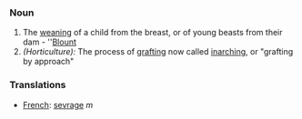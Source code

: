 ===Noun===
#The [[weaning]] of a child from the breast, or of young beasts from their dam - ''[[Blount]]
#''(Horticulture):'' The process of [[grafting]] now called [[inarching]], or "grafting by approach"
=== Translations ===
*[[French]]: [[sevrage]] ''m''